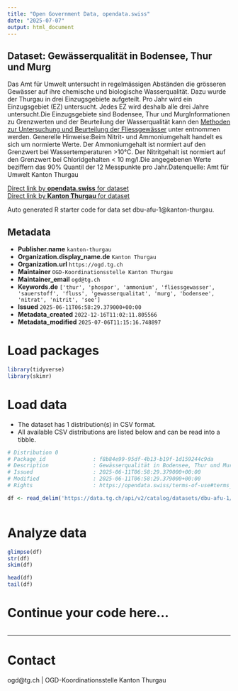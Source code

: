 ```yaml
---
title: "Open Government Data, opendata.swiss"
date: "2025-07-07"
output: html_document
---
```


## Dataset: Gewässerqualität in Bodensee, Thur und Murg

Das Amt für Umwelt untersucht
in regelmässigen Abständen die grösseren Gewässer auf ihre chemische und
biologische Wasserqualität. Dazu wurde der Thurgau in drei Einzugsgebiete
aufgeteilt. Pro Jahr wird ein Einzugsgebiet (EZ) untersucht. Jedes EZ wird
deshalb alle drei Jahre untersucht.Die Einzugsgebiete
sind Bodensee, Thur und MurgInformationen zu Grenzwerten
und der Beurteilung der Wasserqualität kann den [Methoden zur Untersuchung und ](https://www.bafu.admin.ch/dam/bafu/de/dokumente/wasser/uv-umwelt-vollzug/methoden_zur_untersuchungundbeurteilungderfliessgewaesserchemisc.pdf.download.pdf/methoden_zur_untersuchungundbeurteilungderfliessgewaesserchemisc.pdf)[Beurteilung der Fliessgewässer](https://www.bafu.admin.ch/dam/bafu/de/dokumente/wasser/uv-umwelt-vollzug/methoden_zur_untersuchungundbeurteilungderfliessgewaesserchemisc.pdf.download.pdf/methoden_zur_untersuchungundbeurteilungderfliessgewaesserchemisc.pdf) unter entnommen werden. Generelle Hinweise:Beim Nitrit- und Ammoniumgehalt handelt es
sich um normierte Werte. Der Ammoniumgehalt ist normiert auf den Grenzwert bei
Wassertemperaturen >10°C. Der Nitritgehalt ist normiert auf den Grenzwert
bei Chloridgehalten < 10 mg/l.Die angegebenen Werte beziffern das 90% Quantil der 12 Messpunkte pro Jahr.Datenquelle: Amt für Umwelt Kanton Thurgau

[Direct link by **opendata.swiss** for dataset](https://opendata.swiss/de/dataset/gewasserqualitat-in-bodensee-thur-und-murg)<br>
[Direct link by **Kanton Thurgau** for dataset](https://data.tg.ch/explore/dataset/dbu-afu-1/)

Auto generated R starter code for data set dbu-afu-1@kanton-thurgau.

## Metadata

- **Publisher.name** `kanton-thurgau`
- **Organization.display_name.de** `Kanton Thurgau`
- **Organization.url** `https://ogd.tg.ch`
- **Maintainer** `OGD-Koordinationsstelle Kanton Thurgau`
- **Maintainer_email** `ogd@tg.ch`
- **Keywords.de** `['thur', 'phospor', 'ammonium', 'fliessgewasser', 'sauerstoff', 'fluss', 'gewasserqualitat', 'murg', 'bodensee', 'nitrat', 'nitrit', 'see']`
- **Issued** `2025-06-11T06:58:29.379000+00:00`
- **Metadata_created** `2022-12-16T11:02:11.805566`
- **Metadata_modified** `2025-07-06T11:15:16.748897`


# Load packages

```r

library(tidyverse)
library(skimr)

```

# Load data

-   The dataset has 1 distribution(s) in CSV format.
-   All available CSV distributions are listed below and can be read into a tibble.

```r

# Distribution 0
# Package_id               : f8b84e99-95df-4b13-b19f-1d159244c9da
# Description              : Gewässerqualität in Bodensee, Thur und Murg (csv)
# Issued                   : 2025-06-11T06:58:29.379000+00:00
# Modified                 : 2025-06-11T06:58:29.379000+00:00
# Rights                   : https://opendata.swiss/terms-of-use#terms_by

df <- read_delim('https://data.tg.ch/api/v2/catalog/datasets/dbu-afu-1/exports/csv?use_labels=true')



```

# Analyze data

```r

glimpse(df)
str(df)
skim(df)

head(df)
tail(df)

```

# Continue your code here...

```r

```

------------------------------------------------------------------------

# Contact

ogd@tg.ch | OGD-Koordinationsstelle Kanton Thurgau
